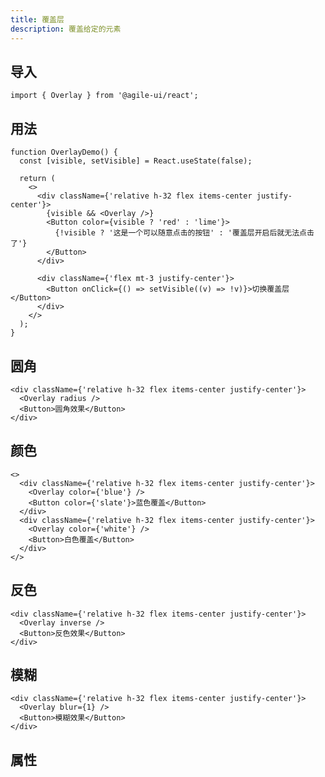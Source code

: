 ```yaml
---
title: 覆盖层
description: 覆盖给定的元素
---
```


## 导入

```tsx
import { Overlay } from '@agile-ui/react';
```

## 用法

```tsx preview editable
function OverlayDemo() {
  const [visible, setVisible] = React.useState(false);

  return (
    <>
      <div className={'relative h-32 flex items-center justify-center'}>
        {visible && <Overlay />}
        <Button color={visible ? 'red' : 'lime'}>
          {!visible ? '这是一个可以随意点击的按钮' : '覆盖层开启后就无法点击了'}
        </Button>
      </div>

      <div className={'flex mt-3 justify-center'}>
        <Button onClick={() => setVisible((v) => !v)}>切换覆盖层</Button>
      </div>
    </>
  );
}
```

## 圆角

```tsx preview editable
<div className={'relative h-32 flex items-center justify-center'}>
  <Overlay radius />
  <Button>圆角效果</Button>
</div>
```

## 颜色

```tsx preview editable
<>
  <div className={'relative h-32 flex items-center justify-center'}>
    <Overlay color={'blue'} />
    <Button color={'slate'}>蓝色覆盖</Button>
  </div>
  <div className={'relative h-32 flex items-center justify-center'}>
    <Overlay color={'white'} />
    <Button>白色覆盖</Button>
  </div>
</>
```

## 反色

```tsx preview editable
<div className={'relative h-32 flex items-center justify-center'}>
  <Overlay inverse />
  <Button>反色效果</Button>
</div>
```

## 模糊

```tsx preview editable
<div className={'relative h-32 flex items-center justify-center'}>
  <Overlay blur={1} />
  <Button>模糊效果</Button>
</div>
```

## 属性
